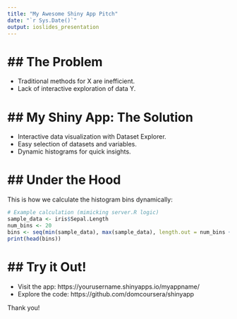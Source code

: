```yaml
---
title: "My Awesome Shiny App Pitch"
date: "`r Sys.Date()`"
output: ioslides_presentation
---
```


## The Problem
===
*   Traditional methods for X are inefficient.
*   Lack of interactive exploration of data Y.

## My Shiny App: The Solution
===
*   Interactive data visualization with Dataset Explorer.
*   Easy selection of datasets and variables.
*   Dynamic histograms for quick insights.

## Under the Hood
===
This is how we calculate the histogram bins dynamically:

```r
# Example calculation (mimicking server.R logic)
sample_data <- iris$Sepal.Length
num_bins <- 20
bins <- seq(min(sample_data), max(sample_data), length.out = num_bins + 1)
print(head(bins))
```

## Try it Out!
===
*   Visit the app: https://yourusername.shinyapps.io/myappname/
*   Explore the code: https://github.com/domcoursera/shinyapp

Thank you!